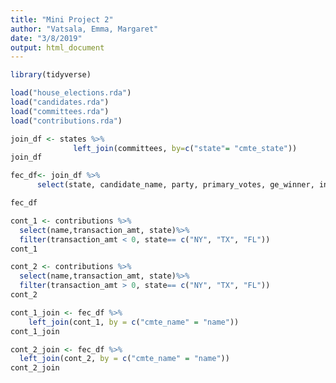 ```yaml
---
title: "Mini Project 2"
author: "Vatsala, Emma, Margaret"
date: "3/8/2019"
output: html_document
---
```


```r
library(tidyverse)
```

```r
load("house_elections.rda")
load("candidates.rda")
load("committees.rda")
load("contributions.rda")
```

```r
join_df <- states %>%
              left_join(committees, by=c("state"= "cmte_state"))
join_df
```

```r
fec_df<- join_df %>%
      select(state, candidate_name, party, primary_votes, ge_winner, incumbent, cmte_name)

fec_df
```


```r
cont_1 <- contributions %>%
  select(name,transaction_amt, state)%>%
  filter(transaction_amt < 0, state== c("NY", "TX", "FL"))
cont_1
```

```r
cont_2 <- contributions %>%
  select(name,transaction_amt, state)%>%
  filter(transaction_amt > 0, state== c("NY", "TX", "FL"))
cont_2
```

```r
cont_1_join <- fec_df %>%
    left_join(cont_1, by = c("cmte_name" = "name"))
cont_1_join
```

```r
cont_2_join <- fec_df %>%
  left_join(cont_2, by = c("cmte_name" = "name"))
cont_2_join
```


